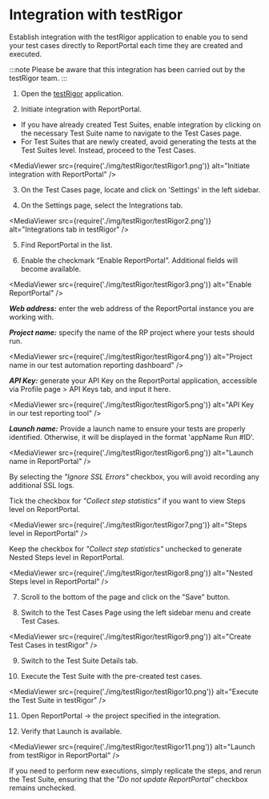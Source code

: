 # Integration with testRigor

Establish integration with the testRigor application to enable you to send your test cases directly to ReportPortal each time they are created and executed.

:::note
Please be aware that this integration has been carried out by the testRigor team.
:::

1. Open the [testRigor](https://testrigor.com) application.

2. Initiate integration with ReportPortal.

- If you have already created Test Suites, enable integration by clicking on the necessary Test Suite name to navigate to the Test Cases page.
- For Test Suites that are newly created, avoid generating the tests at the Test Suites level. Instead, proceed to the Test Cases.

<MediaViewer src={require('./img/testRigor/testRigor1.png')} alt="Initiate integration with ReportPortal" />

3. On the Test Cases page, locate and click on 'Settings' in the left sidebar.

4. On the Settings page, select the Integrations tab.

<MediaViewer src={require('./img/testRigor/testRigor2.png')} alt="Integrations tab in testRigor" />

5. Find ReportPortal in the list.

6. Enable the checkmark “Enable ReportPortal”. Additional fields will become available.

<MediaViewer src={require('./img/testRigor/testRigor3.png')} alt="Enable ReportPortal" />

***Web address:*** enter the web address of the ReportPortal instance you are working with.

***Project name:*** specify the name of the RP project where your tests should run.

<MediaViewer src={require('./img/testRigor/testRigor4.png')} alt="Project name in our test automation reporting dashboard" />

***API Key:*** generate your API Key on the ReportPortal application, accessible via Profile page > API Keys tab, and input it here.

<MediaViewer src={require('./img/testRigor/testRigor5.png')} alt="API Key in our test reporting tool" />

***Launch name:*** Provide a launch name to ensure your tests are properly identified. Otherwise, it will be displayed in the format 'appName Run #ID'.

<MediaViewer src={require('./img/testRigor/testRigor6.png')} alt="Launch name in ReportPortal" />

By selecting the *"Ignore SSL Errors"* checkbox, you will avoid recording any additional SSL logs.

Tick the checkbox for *"Collect step statistics"* if you want to view Steps level on ReportPortal.

<MediaViewer src={require('./img/testRigor/testRigor7.png')} alt="Steps level in ReportPortal" />

Keep the checkbox for *"Collect step statistics"* unchecked to generate Nested Steps level in ReportPortal.

<MediaViewer src={require('./img/testRigor/testRigor8.png')} alt="Nested Steps level in ReportPortal" />

7. Scroll to the bottom of the page and click on the "Save" button.

8. Switch to the Test Cases Page using the left sidebar menu and create Test Cases.

<MediaViewer src={require('./img/testRigor/testRigor9.png')} alt="Create Test Cases in testRigor" />

9. Switch to the Test Suite Details tab.

10. Execute the Test Suite with the pre-created test cases.

<MediaViewer src={require('./img/testRigor/testRigor10.png')} alt="Execute the Test Suite in testRigor" />

11. Open ReportPortal -> the project specified in the integration.

12. Verify that Launch is available.

<MediaViewer src={require('./img/testRigor/testRigor11.png')} alt="Launch from testRigor in ReportPortal" />

If you need to perform new executions, simply replicate the steps, and rerun the Test Suite, ensuring that the *"Do not update ReportPortal"* checkbox remains unchecked.
